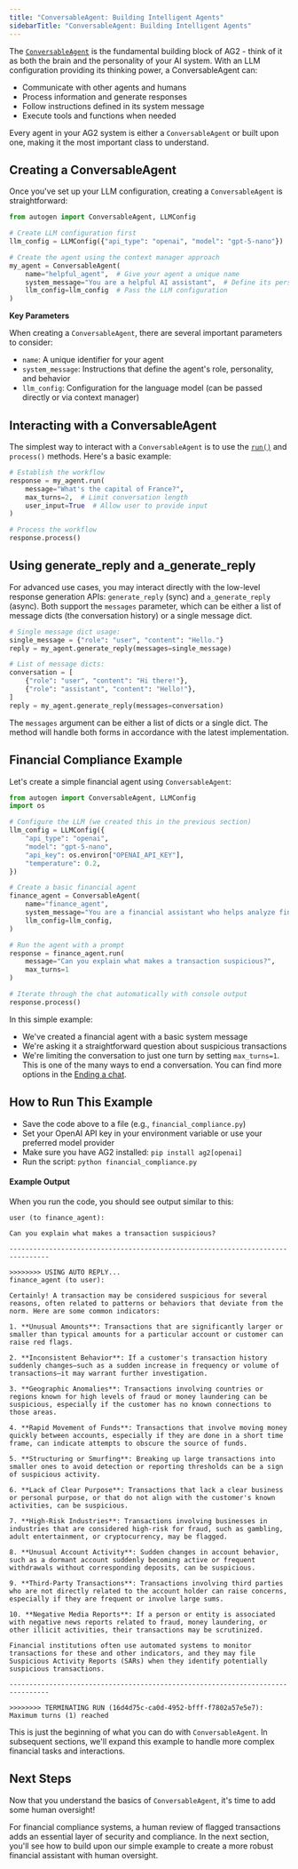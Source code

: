 ```yaml
---
title: "ConversableAgent: Building Intelligent Agents"
sidebarTitle: "ConversableAgent: Building Intelligent Agents"
---
```


The [`ConversableAgent`](/docs/api-reference/autogen/ConversableAgent) is the fundamental building block of AG2 - think of it as both the brain and the personality of your AI system. With an LLM configuration providing its thinking power, a ConversableAgent can:

- Communicate with other agents and humans
- Process information and generate responses
- Follow instructions defined in its system message
- Execute tools and functions when needed

Every agent in your AG2 system is either a `ConversableAgent` or built upon one, making it the most important class to understand.

## Creating a ConversableAgent

Once you've set up your LLM configuration, creating a `ConversableAgent` is straightforward:

```python hl_lines="7-11"
from autogen import ConversableAgent, LLMConfig

# Create LLM configuration first
llm_config = LLMConfig({"api_type": "openai", "model": "gpt-5-nano"})

# Create the agent using the context manager approach
my_agent = ConversableAgent(
    name="helpful_agent",  # Give your agent a unique name
    system_message="You are a helpful AI assistant",  # Define its personality and purpose
    llm_config=llm_config  # Pass the LLM configuration
)
```

**Key Parameters**

When creating a `ConversableAgent`, there are several important parameters to consider:

- `name`: A unique identifier for your agent
- `system_message`: Instructions that define the agent's role, personality, and behavior
- `llm_config`: Configuration for the language model (can be passed directly or via context manager)

## Interacting with a ConversableAgent

The simplest way to interact with a `ConversableAgent` is to use the [`run()`](/docs/api-reference/autogen/ConversableAgent#run) and `process()` methods. Here's a basic example:

```python hl_lines="2-6 9"
# Establish the workflow
response = my_agent.run(
    message="What's the capital of France?",
    max_turns=2,  # Limit conversation length
    user_input=True  # Allow user to provide input
)

# Process the workflow
response.process()
```


<RunMethodHelpMsg/>

## Using generate_reply and a_generate_reply

For advanced use cases, you may interact directly with the low-level response generation APIs: `generate_reply` (sync) and `a_generate_reply` (async). Both support the `messages` parameter, which can be either a list of message dicts (the conversation history) or a single message dict.

```python
# Single message dict usage:
single_message = {"role": "user", "content": "Hello."}
reply = my_agent.generate_reply(messages=single_message)

# List of message dicts:
conversation = [
    {"role": "user", "content": "Hi there!"},
    {"role": "assistant", "content": "Hello!"},
]
reply = my_agent.generate_reply(messages=conversation)
```

The `messages` argument can be either a list of dicts or a single dict. The method will handle both forms in accordance with the latest implementation.

## Financial Compliance Example

Let's create a simple financial agent using `ConversableAgent`:

```python
from autogen import ConversableAgent, LLMConfig
import os

# Configure the LLM (we created this in the previous section)
llm_config = LLMConfig({
    "api_type": "openai",
    "model": "gpt-5-nano",
    "api_key": os.environ["OPENAI_API_KEY"],
    "temperature": 0.2,
})

# Create a basic financial agent
finance_agent = ConversableAgent(
    name="finance_agent",
    system_message="You are a financial assistant who helps analyze financial data and transactions.",
    llm_config=llm_config,
)

# Run the agent with a prompt
response = finance_agent.run(
    message="Can you explain what makes a transaction suspicious?",
    max_turns=1
)

# Iterate through the chat automatically with console output
response.process()
```

In this simple example:

- We've created a financial agent with a basic system message
- We're asking it a straightforward question about suspicious transactions
- We're limiting the conversation to just one turn by setting `max_turns=1`. This is one of the many ways to end a conversation. You can find more options in the [Ending a chat](/docs/user-guide/advanced-concepts/orchestration/ending-a-chat/).

## How to Run This Example

- Save the code above to a file (e.g., `financial_compliance.py`)
- Set your OpenAI API key in your environment variable or use your preferred model provider
- Make sure you have AG2 installed: `pip install ag2[openai]`
- Run the script: `python financial_compliance.py`

#### Example Output

When you run the code, you should see output similar to this:

```console
user (to finance_agent):

Can you explain what makes a transaction suspicious?

--------------------------------------------------------------------------------

>>>>>>>> USING AUTO REPLY...
finance_agent (to user):

Certainly! A transaction may be considered suspicious for several reasons, often related to patterns or behaviors that deviate from the norm. Here are some common indicators:

1. **Unusual Amounts**: Transactions that are significantly larger or smaller than typical amounts for a particular account or customer can raise red flags.

2. **Inconsistent Behavior**: If a customer's transaction history suddenly changes—such as a sudden increase in frequency or volume of transactions—it may warrant further investigation.

3. **Geographic Anomalies**: Transactions involving countries or regions known for high levels of fraud or money laundering can be suspicious, especially if the customer has no known connections to those areas.

4. **Rapid Movement of Funds**: Transactions that involve moving money quickly between accounts, especially if they are done in a short time frame, can indicate attempts to obscure the source of funds.

5. **Structuring or Smurfing**: Breaking up large transactions into smaller ones to avoid detection or reporting thresholds can be a sign of suspicious activity.

6. **Lack of Clear Purpose**: Transactions that lack a clear business or personal purpose, or that do not align with the customer's known activities, can be suspicious.

7. **High-Risk Industries**: Transactions involving businesses in industries that are considered high-risk for fraud, such as gambling, adult entertainment, or cryptocurrency, may be flagged.

8. **Unusual Account Activity**: Sudden changes in account behavior, such as a dormant account suddenly becoming active or frequent withdrawals without corresponding deposits, can be suspicious.

9. **Third-Party Transactions**: Transactions involving third parties who are not directly related to the account holder can raise concerns, especially if they are frequent or involve large sums.

10. **Negative Media Reports**: If a person or entity is associated with negative news reports related to fraud, money laundering, or other illicit activities, their transactions may be scrutinized.

Financial institutions often use automated systems to monitor transactions for these and other indicators, and they may file Suspicious Activity Reports (SARs) when they identify potentially suspicious transactions.

--------------------------------------------------------------------------------

>>>>>>>> TERMINATING RUN (16d4d75c-ca0d-4952-bfff-f7802a57e5e7): Maximum turns (1) reached
```

This is just the beginning of what you can do with `ConversableAgent`. In subsequent sections, we'll expand this example to handle more complex financial tasks and interactions.

## Next Steps
Now that you understand the basics of `ConversableAgent`, it's time to add some human oversight!

For financial compliance systems, a human review of flagged transactions adds an essential layer of security and compliance. In the next section, you'll see how to build upon our simple example to create a more robust financial assistant with human oversight.
 
